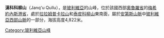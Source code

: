 {{Coord|18|55|56|S|68|48|38|W|display=title}}

'''漢科科柳山'''（Janq'u Qullu），是[[玻利維亞|玻利維亞]]的山峰，位於該國西部[[奧魯羅省|奧魯羅省]]的[[梅希約內斯港省|梅希約內斯港省]]，處於[[拉拉姆普卡拉山|拉拉姆普卡拉山]]和[[泰皮科柳山_(梅希約內斯港省)|泰皮科柳山]]東南面，屬於[[安第斯山脈|安第斯山脈]]中[[玻利維亞西部山脈|玻利維亞西部山脈]]的一部分，海拔高度4,822米。

{{Bolivia-geo-stub}}
[[Category:玻利維亞山峰|Category:玻利維亞山峰]]